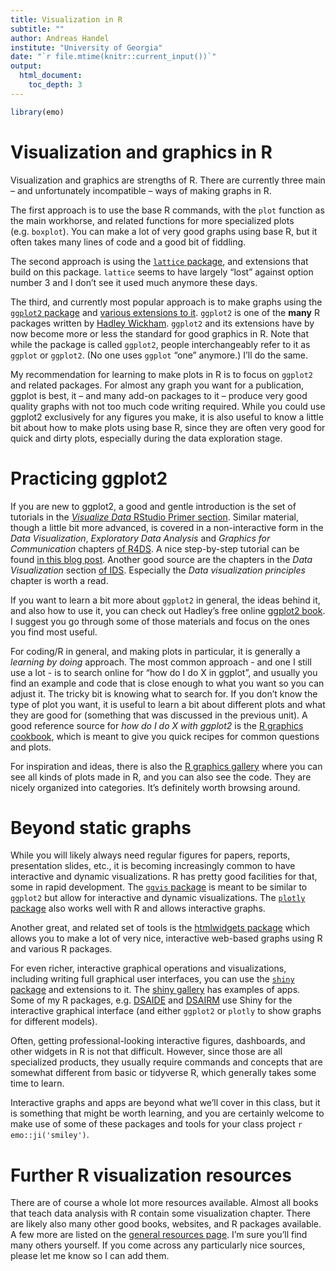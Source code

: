 ```yaml
---
title: Visualization in R
subtitle: ""
author: Andreas Handel
institute: "University of Georgia"
date: "`r file.mtime(knitr::current_input())`"
output: 
  html_document:
    toc_depth: 3
---
```


```r
library(emo)
```


# Visualization and graphics in R 

Visualization and graphics are strengths of R. There are currently three main -- and unfortunately incompatible -- ways of making graphs in R. 

The first approach is to use the base R commands, with the `plot` function as the main workhorse, and related functions for more specialized plots (e.g. `boxplot`). You can make a lot of very good graphs using base R, but it often takes many lines of code and a good bit of fiddling. 

The second approach is using the [`lattice` package](http://lattice.r-forge.r-project.org/), and extensions that build on this package. `lattice` seems to have largely "lost" against option number 3 and I don't see it used much anymore these days.

The third, and currently most popular approach is to make graphs using the [`ggplot2` package](https://ggplot2.tidyverse.org/) and [various extensions to it](https://exts.ggplot2.tidyverse.org/). `ggplot2` is one of the **many** R packages written by [Hadley Wickham](http://hadley.nz/). `ggplot2` and its extensions have by now become more or less the standard for good graphics in R. Note that while the package is called `ggplot2`, people interchangeably refer to it as `ggplot` or `ggplot2`. (No one uses `ggplot` "one" anymore.) I'll do the same.

My recommendation for learning to make plots in R is to focus on `ggplot2` and related packages. For almost any graph you want for a publication, ggplot is best, it -- and many add-on packages to it -- produce very good quality graphs with not too much code writing required. While you could use ggplot2 exclusively for any figures you make, it is also useful to know a little bit about how to make plots using base R, since they are often very good for quick and dirty plots, especially during the data exploration stage. 




# Practicing ggplot2

If you are new to ggplot2, a good and gentle introduction is the set of tutorials in the [_Visualize Data_ RStudio Primer section](https://rstudio.cloud/learn/primers/3). Similar material, though a little bit more advanced, is covered in a non-interactive form in the _Data Visualization_, _Exploratory Data Analysis_ and _Graphics for Communication_ chapters [of R4DS](http://r4ds.had.co.nz/). A nice step-by-step tutorial can be found [in this blog post](https://www.cedricscherer.com/2019/08/05/a-ggplot2-tutorial-for-beautiful-plotting-in-r/). Another good source are the chapters in the _Data Visualization_ section [of IDS](https://rafalab.github.io/dsbook/). Especially the _Data visualization principles_ chapter is worth a read.

If you want to learn a bit more about `ggplot2` in general, the ideas behind it, and also how to use it, you can check out Hadley's free online [ggplot2 book](https://ggplot2-book.org/). I suggest you go through some of those materials and focus on the ones you find most useful. 

For coding/R in general, and making plots in particular, it is generally a _learning by doing_ approach. The most common approach - and one I still use a lot - is to search online for "how do I do X in ggplot", and usually you find an example and code that is close enough to what you want so you can adjust it. The tricky bit is knowing what to search for. If you don't know the type of plot you want, it is useful to learn a bit about different plots and what they are good for (something that was discussed in the previous unit). A good reference source for _how do I do X with ggplot2_ is the [R graphics cookbook](https://r-graphics.org/), which is meant to give you quick recipes for common questions and plots. 

For inspiration and ideas, there is also the [R graphics gallery](https://www.r-graph-gallery.com/) where you can see all kinds of plots made in R, and you can also see the code. They are nicely organized into categories. It's definitely worth browsing around.


# Beyond static graphs

While you will likely always need regular figures for papers, reports, presentation slides, etc., it is becoming increasingly common to have interactive and dynamic visualizations. R has pretty good facilities for that, some in rapid development. The [`ggvis` package](https://ggvis.rstudio.com/) is meant to be similar to `ggplot2` but allow for interactive and dynamic visualizations. The [`plotly` package](https://plot.ly/r/) also works well with R and allows interactive graphs. 

Another great, and related set of tools is the [htmlwidgets package](http://www.htmlwidgets.org/) which allows you to make a lot of very nice, interactive web-based graphs using R and various R packages.

For even richer, interactive graphical operations and visualizations, including writing full graphical user interfaces, you can use the [`shiny` package](https://shiny.rstudio.com/) and extensions to it. The [shiny gallery](https://shiny.rstudio.com/gallery/) has examples of apps. Some of my R packages, e.g. [DSAIDE](https://ahgroup.github.io/DSAIDE/) and [DSAIRM](https://ahgroup.github.io/DSAIRM/) use Shiny for the interactive graphical interface (and either `ggplot2` or `plotly` to show graphs for different models). 


Often, getting professional-looking interactive figures, dashboards, and other widgets in R is not that difficult. However, since those are all specialized products, they usually require commands and concepts that are somewhat different from basic or tidyverse R, which generally takes some time to learn. 
 
Interactive graphs and apps are beyond what we'll cover in this class, but it is something that might be worth learning, and you are certainly welcome to make use of some of these packages and tools for your class project `r emo::ji('smiley')`.


# Further R visualization resources

There are of course a whole lot more resources available. Almost all books that teach data analysis with R contain some visualization chapter. There are likely also many other good books, websites, and R packages available. A few more are listed on the [general resources page](./General_Resources.html). I'm sure you'll find many others yourself. If you come across any particularly nice sources, please let me know so I can add them.

